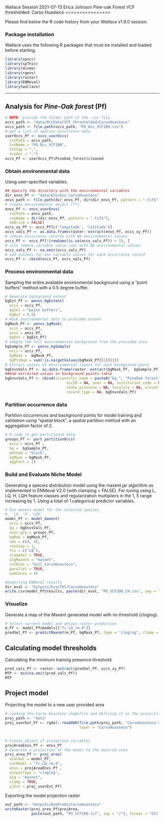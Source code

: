 Wallace Session 2021-07-13
Erica Johnson
Pine-oak Forest VCF thresholded: Carso Huasteco
================

Please find below the R code history from your *Wallace* v1.9.0 session.

### Package installation

Wallace uses the following R packages that must be installed and loaded
before starting.

```r
library(spocc)
library(spThin)
library(dismo)
library(rgeos)
library(raster)
library(ENMeval)
library(wallace)
```
------------------------------------------------------------------------

## Analysis for *Pine-Oak forest* (Pf)

```r
# NOTE: provide the folder path of the .csv file
occs_path <- "data/OccData/VCF_thresholded/CarsoHuasteco"
occs_path <- file.path(occs_path, "PO_Occ_VCF100.csv")
# get a list of species occurrence data
userOccs_Pf <- occs_userOccs(
  txtPath = occs_path, 
  txtName = "PO_Occ_VCF100", 
  txtSep = ",", 
  txtDec = ".")
occs_Pf <- userOccs_Pf$PineOak_forest$cleaned
```

### Obtain environmental data

Using user-specified variables.

```r
## Specify the directory with the environmental variables
dir_envs_Pf <- "data/Env/Env_CarsoHuasteco"
envs_path <- file.path(dir_envs_Pf, dir(dir_envs_Pf, pattern = ".tif$"))
# Create environmental object (**)
envs_Pf <- envs_userEnvs(
  rasPath = envs_path,
  rasName = dir(dir_envs_Pf, pattern = ".tif$"),
  doBrick = FALSE)
occs_xy_Pf <- occs_Pf[c('longitude', 'latitude')]
occs_vals_Pf <- as.data.frame(raster::extract(envs_Pf, occs_xy_Pf))
# remove occurrence records with NA environmental values
occs_Pf <- occs_Pf[!(rowSums(is.na(occs_vals_Pf)) > 1), ]
# also remove variable value rows with NA environmental values
occs_vals_Pf <- na.omit(occs_vals_Pf)
# add columns for env variable values for each occurrence record
occs_Pf <- cbind(occs_Pf, occs_vals_Pf)
```

### Process environmental data

Sampling the entire available environmental background using a “point buffers” method with a 0.5 degree buffer.

```r
# Generate background extent 
bgExt_Pf <- penvs_bgExtent(
  occs = occs_Pf,
  bgSel = "point buffers",
  bgBuf = 0.5)
# Mask environmental data to provided extent
bgMask_Pf <- penvs_bgMask(
  occs = occs_Pf,
  envs = envs_Pf,
  bgExt = bgExt_Pf)
# Sample the full environmental background from the provided area
bgSample_Pf <- penvs_bgSample(
  occs = occs_Pf,
  bgMask =  bgMask_Pf,
  bgPtsNum = sum(!is.na(getValues(bgMask_Pf[[1]]))))
# Extract values of environmental layers for each background point
bgEnvsVals_Pf <- as.data.frame(raster::extract(bgMask_Pf,  bgSample_Pf))
##Add extracted values to background points table
bgEnvsVals_Pf <- cbind(scientific_name = paste0("bg_", "PineOak forest"), bgSample_Pf,
                            occID = NA, year = NA, institution_code = NA, country = NA,
                            state_province = NA, locality = NA, elevation = NA,
                            record_type = NA, bgEnvsVals_Pf)
```

### Partition occurrence data

Partition occurrences and background points for model training and
validation using “spatial block”, a spatial partition method with an
aggregation factor of 2.

```r
# R code to get partitioned data
groups_Pf <- part_partitionOccs(
  occs = occs_Pf ,
  bg =  bgSample_Pf, 
  method = "block",
  bgMask = bgMask_Pf,
  aggFact = 2) 
```

### Build and Evaluate Niche Model

Generating a species distribution model using the maxent.jar algorithm
as implemented in ENMeval V2.0 (with clamping = FALSE). For tuning using
L, LQ, H, LQH feature classes and regularization multipliers in the 1, 5
range increasing by 1. Using a total of 1 categorical predictor
variables.

```r
# Run maxent model for the selected species
#, 'LQ','H','LQH'
model_Pf <- model_maxent(
  occs = occs_Pf,
  bg = bgEnvsVals_Pf,
  user.grp = groups_Pf, 
  bgMsk = bgMask_Pf,
  rms = c(4, 4), 
  rmsStep = 1,
  fcs = c('LQ'),
  clampSel = TRUE,
  algMaxent = "maxnet",
  catEnvs = "Soil_CarsoHuasteco",
  parallel = TRUE,
  numCores = 4)
```

```r
#exporting ENMeval results
dir_eval <- "Outputs/EvalTbl/CarsoHuasteco"
write.csv(model_Pf@results, paste(dir_eval, "PO_VCF100_CH.csv", sep = "/"))
```

### Visualize

Generate a map of the Maxent generated model with no threshold (cloglog).

```r
# Select current model and obtain raster prediction
m_Pf <- model_Pf@models[["fc.LQ_rm.4"]]
predSel_Pf <- predictMaxnet(m_Pf, bgMask_Pf, type = "cloglog", clamp = TRUE)
```

## Calculating model thresholds

Calculating the minimum training presence threshold. 

```r
pred_vals_Pf <- raster::extract(predSel_Pf, occs_xy_Pf)
MTP <- min(na.omit(pred_vals_Pf))
MTP
```

## Project model

Projecting the model to a new user provided area

```r
# Loading the Carso Huasteco shapefile and defining it as the projection area
proj_path <- "data"
proj_userExt_Pf <- rgdal::readOGR(file.path(proj_path, "CarsoHuasteco.shp"), 
                                  layer = "CarsoHuasteco")
  

# Create object of projection variables
projAreaEnvs_Pf <- envs_Pf
# Generate a projection of the model to the desired area
proj_area_Pf <- proj_area(
  evalOut = model_Pf,
  curModel = "fc.LQ_rm.4",
  envs = projAreaEnvs_Pf , 
  outputType = "cloglog",
  alg = "maxnet",
  clamp = TRUE,
  pjExt = proj_userExt_Pf) 
```

Exporting the model projection raster
```r
out_path <- "Outputs/RasPreds/CarsoHuasteco"
writeRaster(proj_area_Pf$projArea, 
            paste(out_path, "PO_VCF100.tif", sep = "/"), format = "GTiff")
```